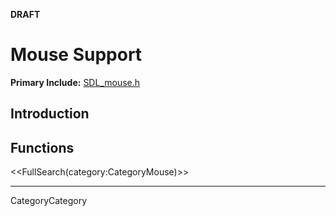 <!-- #master-page:CategoryTemplate -->
<!-- #master-date:Unknown-Date -->
<!-- format wiki -->
<!-- language en -->
'''DRAFT'''

= Mouse Support =

'''Primary Include:'''  [http://hg.libsdl.org/SDL/file/68dfd6df47da/include/SDL_mouse.h SDL_mouse.h]


== Introduction ==

== Functions ==

<<FullSearch(category:CategoryMouse)>>

----
CategoryCategory

